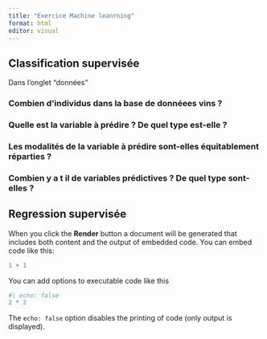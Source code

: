 ```yaml
---
title: "Exercice Machine leanrning"
format: html
editor: visual
---
```


## Classification supervisée

Dans l'onglet "données"

### Combien d'individus dans la base de donnéees vins ? 

### Quelle est la variable à prédire ? De quel type est-elle ?

### Les modalités de la variable à prédire sont-elles équitablement réparties ?

### Combien y a t il de variables prédictives ? De quel type sont-elles ?

## Regression supervisée

When you click the **Render** button a document will be generated that includes both content and the output of embedded code. You can embed code like this:

```r
1 + 1
```

You can add options to executable code like this

```r
#| echo: false
2 * 2
```

The `echo: false` option disables the printing of code (only output is displayed).
